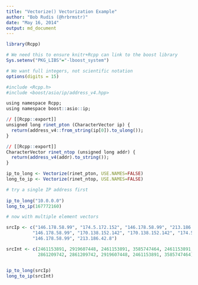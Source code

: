 ```yaml
---
title: "Vectorize() Vectorization Example"
author: "Bob Rudis (@hrbrmstr)"
date: "May 16, 2014"
output: md_document
---
```

```r
library(Rcpp)

# We need this to ensure knitr+Rcpp can link to the boost library 
Sys.setenv("PKG_LIBS"="-lboost_system")

# We want full integers, not scientific notation
options(digits = 15)
```

```r
#include <Rcpp.h> 
#include <boost/asio/ip/address_v4.hpp>

using namespace Rcpp; 
using namespace boost::asio::ip;

// [[Rcpp::export]]
unsigned long rinet_pton (CharacterVector ip) { 
  return(address_v4::from_string(ip[0]).to_ulong());
}

// [[Rcpp::export]]
CharacterVector rinet_ntop (unsigned long addr) {
  return(address_v4(addr).to_string());
}
```

```r
ip_to_long <- Vectorize(rinet_pton, USE.NAMES=FALSE)
long_to_ip <- Vectorize(rinet_ntop, USE.NAMES=FALSE)
```

```r
# try a single IP address first
  
ip_to_long("10.0.0.0")
long_to_ip(167772160)
```

```r
# now with multiple element vectors

srcIp <- c("146.178.58.99", "174.5.172.152", "146.178.58.99", "213.186.42.8", 
          "146.178.58.99", "170.138.152.142", "170.138.152.142", "174.5.172.152", 
          "146.178.58.99", "213.186.42.8")

srcInt <- c(2461153891, 2919607448, 2461153891, 3585747464, 2461153891, 
            2861209742, 2861209742, 2919607448, 2461153891, 3585747464)


ip_to_long(srcIp)
long_to_ip(srcInt)
```